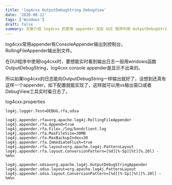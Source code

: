 ```yaml
---
title: 'log4cxx OutputDebugString DebugView'
date: '2020-08-12'
tags: ['Windows']
draft: false
summary: 文章介绍 log4cxx 的常用 appender 及在 GUI 程序中用 OutputDebugString 看日志。提到可通过配置 log4cxx.properties 实现向 OutputDebugString 输出日志，用 vs 输出窗口或 DebugView 工具实时查看。 
---
```


log4cxx常用appender有ConsoleAppender输出到控制台，RollingFileAppender输出到文件。


在GUI程序中使用log4cxx时，要想能实时看到输出日志一般用windows函数OutputDebugString，log4cxx console appender是显示不出来的。


所以如果log4cxx的日志能向OutputDebugString一样输出就好了，没想到还真有这样一个appender，如下配置就能实现了，这样就可以用vs输出窗口或者DebugView工具实时看日志了。

log4cxx.properties
```
log4j.logger.Test=DEBUG,rfa,odsa

log4j.appender.rfa=org.apache.log4j.RollingFileAppender
log4j.appender.rfa.Append=true
log4j.appender.rfa.File=./log/bondclient.log
log4j.appender.rfa.MaxFileSize=30MB
log4j.appender.rfa.MaxBackupIndex=30
log4j.appender.rfa.ImmediateFlush=true
log4j.appender.rfa.layout=org.apache.log4j.PatternLayout
log4j.appender.rfa.layout.ConversionPattern=[%d][%-5p][%t][%.20l] - %m%n

log4j.appender.odsa=org.apache.log4j.OutputDebugStringAppender
log4j.appender.odsa.layout=org.apache.log4j.PatternLayout
log4j.appender.odsa.layout.ConversionPattern=[%d][%-5p][%t][%.20l] - %m%n
```